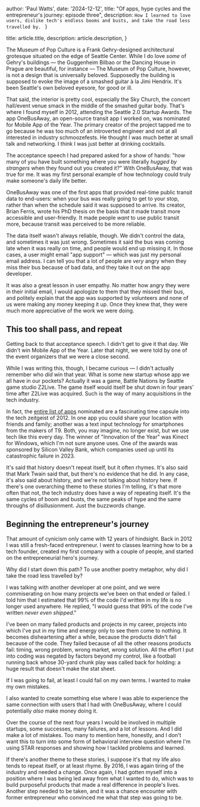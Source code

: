 
  author: 'Paul Watts',
  date: '2024-12-12',
  title: "Of apps, hype cycles and the entrepreneur's journey: episode three",
  description: `How I learned to love users, dislike tech's endless booms and busts,
   and take the road less travelled by.
`
}

  title: article.title,
  description: article.description,
}


The Museum of Pop Culture is a Frank Gehry-designed architectural grotesque
situated on the edge of Seattle Center. While I do love _some_ of
Gehry's buildings &mdash; the Guggenheim Bilbao or the Dancing House in Prague
are beautiful, for instance &mdash; The Museum of Pop Culture, however,
is not a design that is universally beloved. Supposedly the building is supposed
to evoke the image of a smashed guitar &agrave; la Jimi Hendrix.
It's been Seattle's own beloved eyesore, for good or ill.

That said, the interior is pretty cool, especially the Sky Church, the concert hall/event
venue smack in the middle of the smashed guitar body. That's where I found myself in 2012,
attending the Seattle 2.0 Startup Awards. The app OneBusAway, an open-source transit app I worked
on, was nominated for Mobile App of the Year. The primary creator of the project
tapped me to go because he was too much of an introverted engineer
and not at all interested in industry schmoozefests. He thought I was much better at
small talk and networking. I think I was just better at drinking cocktails.

The acceptance speech I had prepared asked for a show of hands: "how many of you
have built something where you were literally _hugged by strangers_ when they
found out you created it?" With OneBusAway, that was true for me. It was my first
personal example of how technology could truly make someone's daily life better.

 OneBusAway was one of the first apps that
provided real-time public transit data to end-users: when your bus was really going
to get to your stop, rather than when the schedule said it was supposed to arrive.
Its creator, Brian Ferris, wrote his PhD thesis on the basis that it made transit
more accessible and user-friendly. It made people *want* to use public transit more,
because transit was perceived to be more reliable.

The data itself wasn't always reliable, though. We didn't control the data,
and sometimes it was just wrong. Sometimes
it said the bus was coming late when it was really on time, and people would
end up missing it. In those cases, a user might email "app support" &mdash; which was
just my personal email address. I can tell you that a lot of people are *very* angry
when they miss their bus because of bad data, and they take it out on the app developer.

It was also a great lesson in user empathy. No matter how angry they were in their
initial email, I would apologize to them that they missed their bus, and politely
explain that the app was supported by volunteers and none of us were making any
money keeping it up. Once they knew that, they were much more appreciative of the
work we were doing.

## This too shall pass, and repeat

Getting back to that acceptance speech. I didn't get to give it that day.
We didn't win Mobile App of the Year. Later that night, we were told by one of the
event organizers that we were a close second.

While I was writing this, though, I became curious &mdash; I didn't actually remember
who _did_ win that year. What is some new startup whose app we all have in our pockets?
Actually it was a game, Battle Nations by Seattle game studio Z2Live. The game
itself would itself be shut down in four years' time after Z2Live was acquired.
Such is the way of many acquisitions in the tech industry.

In fact, the [entire list of apps](https://www.geekwire.com/2012/startup-awards-vote-mobile-app-year/)
nominated are a fascinating time capsule into the tech zeitgeist of 2012. In
one app you could share your location with friends and family; another was a
text input technology for smartphones from the makers of T9. Both, you may
imagine, no longer exist, but we use tech like this every day. The winner of
"Innovation of the Year" was Kinect for Windows, which I'm not sure anyone uses.
One of the awards was sponsored by Silicon Valley Bank, which companies used
up until its catastrophic failure in 2023.

It's said that history doesn't repeat itself, but it often rhymes. It's also said
that Mark Twain said that, but there's no evidence that he did. In any case,
it's also said about history, and we're not talking about history here. If there's
one overarching theme to these stories I'm telling, it's that more often that not,
the tech industry does have a way of repeating itself. It's the same cycles of
boom and busts, the same peaks of hype and the same throughs of disillusionment.
Just the buzzwords change.

## Beginning the entrepreneur's journey

That amount of cynicism only came with 12 years of hindsight. Back in 2012 I was still
a fresh-faced entrepreneur. I went to classes learning how to be a tech founder,
created my first company with a couple of people, and started on the entrepreneurial
hero's journey.

Why did I start down this path? To use another poetry metaphor, why did I
take the road less travelled by?

I was talking with another developer at one point, and we were commiserating
on how many projects we've been on that ended or failed. I told him
that I estimated that 99% of the code I'd written in my life is no longer used
anywhere. He replied, "I would guess that 99% of the code I've written
_never even shipped_."

I've been on many failed products and projects in my career, projects into which I've
put in my time and energy only to see them come to nothing. It becomes
disheartening after a while, because the products didn't fail
because of the code. They failed because of all the other reasons products fail:
timing, wrong problem, wrong market, wrong solution. All the effort I put
into coding was negated by factors beyond my control, like a football running back
whose 30-yard chunk play was called back for holding: a huge result that doesn't make
the stat sheet.

If I was going to fail, at least I could fail on my own terms. I wanted to
make my own mistakes.

I also wanted to create something else where I was able to experience the same
connection with users that I had with OneBusAway,  where I could
potentially *also* make money doing it.

Over the course of the next four years I would be involved in multiple startups,
some successes, many failures, and a lot of lessons. And I did make a lot of mistakes.
Too many to mention here, honestly, and I don't want this to turn into some form of
behavioral interview question where I'm using STAR responses and showing how I tackled
problems and learned.

If there's another theme to these stories, I suppose it's that my life also tends
to repeat itself, or at least rhyme. By 2016,
I was again tiring of the industry and needed a change. Once again, I had gotten
myself into a position where I was being led away from what I wanted to do,
which was to build purposeful products that made a real difference in people's lives.
Another step needed to be taken, and it was a chance encounter with former
entrepreneur who convinced me what that step was going to be.
